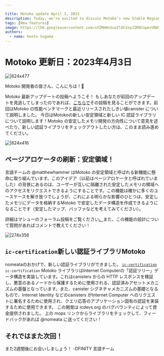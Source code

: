 ```yaml
---

title: Motoko update April 3, 2023
description: Today, we’re excited to discuss Motoko’s new Stable Regions and a new IC Certification library! If you want to weigh in on the direction of stable memory developments in Motoko or checkout a new certification library, then keep reading.
tags: [New features]
image: https://lh6.googleusercontent.com/oXZMmHoSuaIlOCVxpJZROCnpevVBA57VY9lKjl59bixEvpNtNJm_D0ZszNsam2dcAgI_cb2E9_jbcNQ2ZNZjKoWBlsG3z3wII0-abpK1x36pvl2tg4P0g0ovGZG-toDY3QVnmuk2FNpWyAdQzrOezWI
authors:
  - name: Kento Sugama
---
```

# Motoko 更新日：2023年4月3日

![|624x477](https://lh6.googleusercontent.com/oXZMmHoSuaIlOCVxpJZROCnpevVBA57VY9lKjl59bixEvpNtNJm_D0ZszNsam2dcAgI_cb2E9_jbcNQ2ZNZjKoWBlsG3z3wII0-abpK1x36pvl2tg4P0g0ovGZG-toDY3QVnmuk2FNpWyAdQzrOezWI)

Motoko 開発者の皆さん、こんにちは！👋

Motoko 最新アップデートの投稿へようこそ！
もしあなたが前回のアップデートを見逃してしまったのであれば、[こちらで](https://forum.dfinity.org/t/motoko-update-part-9-threshold-canister-benchmark-insights/19040)その投稿を見ることができます。前回はMotoko の性能ベンチマークと最近リリースされたしきい値canister について説明しました。
今日はMotokoの新しい安定領域と新しい IC 認証ライブラリについて説明します！Motoko の安定したメモリ開発の方向性について意見を述べたり、新しい認証ライブラリをチェックアウトしたい方は、このまま読み進めてください。

![|624x416](https://lh4.googleusercontent.com/Vbnd4HtSiYn0O7WBhOa59ids6A9e6wkrWtvwuuET2gw_wQAsop88oZDaE5Lt74JzhugaGkNND-DE4aZrKnuMy7o4AeU5mUXR7J7uJM9nPiHgMpbhisoe1P3nSaNmPBvTqSQpNOSOD1lf2y1ajd09xXA)

## ページアロケータの刷新：安定領域！

言語チームの @matthewhammer はMotoko の安定領域と呼ばれる新機能に懸命に取り組んでいます。このアイデア（以前はページアロケータと呼ばれていました）の背景にあるのは、ユーザーが互いに隔離された安定したメモリの領域へのアクセスをリクエストできるようにすることです。この機能は確かに多くのユースケースを解き放つでしょうが、これによる明らかな影響のひとつは、安定したメモリにデータを格納するMotoko で安定したデータ構造を作成できるようになることです（安定したマップ、バッファなどを考えてみてください）。

詳細はマシューのフォーラム投稿をご覧ください[。](https://forum.dfinity.org/t/motoko-stable-regions/19182)また、この機能の設計について質問があればコメントで教えてください！

![|274x356](https://lh6.googleusercontent.com/xYdDzoqUt6opykk-gimH-1hbBx11BOJE0ZpciwcZHljpQ9dsow8F3h_DXgiC1GKVCC71l1H2eLhAFFffPyF-6US9tqWVcSsWG3zrKEU6c9sIQfsd4YKUHK1MyOSjxmHI0VP2FIDoqNFIThJjmJ4clkA)

## `ic-certification`新しい認証ライブラリMotoko

nomeataのおかげで、新しい認証ライブラリができました。 [`ic-certification`](https://mops.one/ic-certification)
 `ic-certification` Motoko ライブラリはInternet Computerの「認証ツリー」データ構造を実装しています。これはcanisters からの HTTP レスポンスを検証し、悪意のあるノードから保護するために使用される、認証済みアセットメカニズムの基盤となっています。また、canister シグネチャメカニズムの基礎となるもので、Internet Identity などのcanisters がInternet Computer へのリクエストに署名するために使用され、クエリ応答のアプリケーション固有の認証を実装するために使用できます。
この開発は icdevs.org のバグバウンティによって資金提供されました。
上の mops リンクからライブラリをチェックして、フィードバックがあれば @nomeata に送ってください！

## それではまた次回！

また2週間後にお会いしましょう！
\-DFINITY 言語チーム

<!---


# Motoko update: April 3, 2023
![|624x477](https://lh6.googleusercontent.com/oXZMmHoSuaIlOCVxpJZROCnpevVBA57VY9lKjl59bixEvpNtNJm_D0ZszNsam2dcAgI_cb2E9_jbcNQ2ZNZjKoWBlsG3z3wII0-abpK1x36pvl2tg4P0g0ovGZG-toDY3QVnmuk2FNpWyAdQzrOezWI)

Hey Motoko developers! 👋

Welcome back to the latest Motoko update post!
If you happened to miss our previous update you can find the post [here](https://forum.dfinity.org/t/motoko-update-part-9-threshold-canister-benchmark-insights/19040). Last time we discussed performance benchmarking of Motoko and the recently released threshold canister.
Today, we’re excited to discuss Motoko’s new stable regions and a new IC certification library! If you want to weigh in on the direction of stable memory developments in Motoko or checkout a new certification library, then keep reading.

![|624x416](https://lh4.googleusercontent.com/Vbnd4HtSiYn0O7WBhOa59ids6A9e6wkrWtvwuuET2gw_wQAsop88oZDaE5Lt74JzhugaGkNND-DE4aZrKnuMy7o4AeU5mUXR7J7uJM9nPiHgMpbhisoe1P3nSaNmPBvTqSQpNOSOD1lf2y1ajd09xXA)

## Page allocators revamped: stable regions!
@matthewhammer on the languages team has been hard at work on a new feature for Motoko called stable regions. The idea behind this idea (previously called the page allocator) is to allow users to request access to regions of stable memory that are isolated from each other. While this feature will certainly unlock a lot of use cases, one obvious impact of this will be the ability to create stable data structures in Motoko that stores its data in stable memory (think stable maps, buffers, etc.).

Checkout Matthew’s forum post [here](https://forum.dfinity.org/t/motoko-stable-regions/19182) for more details. And let us know in the comments if you have any questions about the design of this feature as well as any feedback you want to give now to help direct the direction of the development!

![|274x356](https://lh6.googleusercontent.com/xYdDzoqUt6opykk-gimH-1hbBx11BOJE0ZpciwcZHljpQ9dsow8F3h_DXgiC1GKVCC71l1H2eLhAFFffPyF-6US9tqWVcSsWG3zrKEU6c9sIQfsd4YKUHK1MyOSjxmHI0VP2FIDoqNFIThJjmJ4clkA)

## `ic-certification`: a new certification library in Motoko

Thanks to work by @nomeata, we now have a new certification library called [`ic-certification`](https://mops.one/ic-certification)!
The `ic-certification` Motoko library implements the Internet Computer’s “certification tree” data structure that underlies the certified assets mechanism, used to validate HTTP responses from canisters and protect them against malicious nodes. It also underlies the canister signatures mechanism, used to let canisters such as the Internet Identity sign requests to the Internet Computer, and can be used to implement application-specific certification of query responses.
The development was funded by an icdevs.org bug bounty.
Check out the library at the mops link above, and send over any feedback you might have to @nomeata!

## Till next time!

Keep exploring, and see you guys in two weeks!
– DFINITY Languages team

-->
